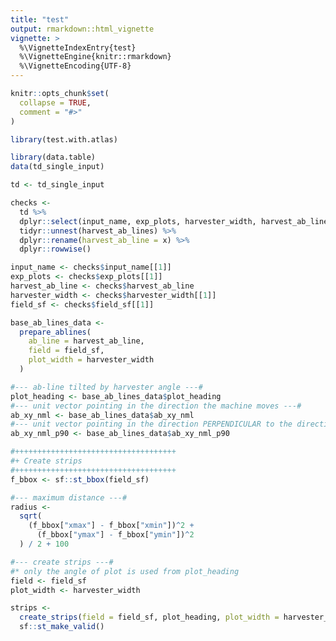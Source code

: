 ```yaml
---
title: "test"
output: rmarkdown::html_vignette
vignette: >
  %\VignetteIndexEntry{test}
  %\VignetteEngine{knitr::rmarkdown}
  %\VignetteEncoding{UTF-8}
---
```


```r
knitr::opts_chunk$set(
  collapse = TRUE,
  comment = "#>"
)
```

```r
library(test.with.atlas)
```

```r
library(data.table)
data(td_single_input)

td <- td_single_input

checks <-
  td %>%
  dplyr::select(input_name, exp_plots, harvester_width, harvest_ab_lines, field_sf) %>%
  tidyr::unnest(harvest_ab_lines) %>%
  dplyr::rename(harvest_ab_line = x) %>%
  dplyr::rowwise()

input_name <- checks$input_name[[1]]
exp_plots <- checks$exp_plots[[1]]
harvest_ab_line <- checks$harvest_ab_line
harvester_width <- checks$harvester_width[[1]]
field_sf <- checks$field_sf[[1]]

base_ab_lines_data <-
  prepare_ablines(
    ab_line = harvest_ab_line,
    field = field_sf,
    plot_width = harvester_width
  )

#--- ab-line tilted by harvester angle ---#
plot_heading <- base_ab_lines_data$plot_heading
#--- unit vector pointing in the direction the machine moves ---#
ab_xy_nml <- base_ab_lines_data$ab_xy_nml
#--- unit vector pointing in the direction PERPENDICULAR to the direction the machine moves ---#
ab_xy_nml_p90 <- base_ab_lines_data$ab_xy_nml_p90

#++++++++++++++++++++++++++++++++++++
#+ Create strips
#++++++++++++++++++++++++++++++++++++
f_bbox <- sf::st_bbox(field_sf)

#--- maximum distance ---#
radius <-
  sqrt(
    (f_bbox["xmax"] - f_bbox["xmin"])^2 +
      (f_bbox["ymax"] - f_bbox["ymin"])^2
  ) / 2 + 100
```

```r
#--- create strips ---#
#* only the angle of plot is used from plot_heading
field <- field_sf
plot_width <- harvester_width

strips <-
  create_strips(field = field_sf, plot_heading, plot_width = harvester_width, radius) %>%
  sf::st_make_valid()
```

